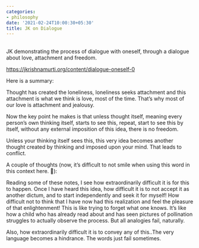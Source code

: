 ```yaml
---
categories:
- philosophy
date: '2021-02-24T10:00:30+05:30'
title: JK on Dialogue
---
```


<br>
JK demonstrating the process of dialogue with oneself, through a dialogue about love, attachment and freedom.

 [https://jkrishnamurti.org/content/dialogue\-oneself\-0](https://jkrishnamurti.org/content/dialogue-oneself-0)

 Here is a summary:

 Thought has created the loneliness, loneliness seeks attachment and this attachment is what we think is love, most of the time. That’s why most of our love is attachment and jealousy.

 Now the key point he makes is that unless thought itself, meaning every person’s own thinking itself, starts to see this, repeat, start to see this by itself, without any external imposition of this idea, there is no freedom.

 Unless your thinking itself sees this, this very idea becomes another thought created by thinking and imposed upon your mind. That leads to conflict.

 A couple of thoughts (now, it’s difficult to not smile when using this word in this context here. ):

 Reading some of these notes, I see how extraordinarily difficult it is for this to happen. Once I have heard this idea, how difficult it is to not accept it as another dictum, and to start independently and seek it for myself! How difficult not to think that I have now had this realization and feel the pleasure of that enlightenment! This is like trying to forget what one knows. It’s like how a child who has already read about and has seen pictures of pollination struggles to actually observe the process. But all analogies fail, naturally.

 Also, how extraordinarily difficult it is to convey any of this..The very language becomes a hindrance. The words just fail sometimes.

<!--
post-709
https://venugvgk.wordpress.com/2021/02/24/jk-on-dialogue/
-->

